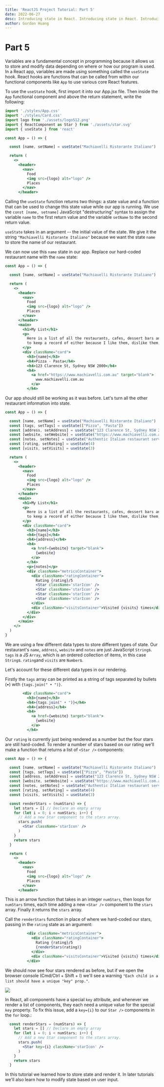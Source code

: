 ```yaml
---
title: 'ReactJS Project Tutorial: Part 5'
date: 2022-06-27
desc: Introducing state in React. Introducing state in React. Introducing state in React. Introducing state in React. Introducing state in React. Introducing state in React. Introducing state in React. Introducing state in React. Introducing state in React.
author: Gordon Huang
---
```


# Part 5

Variables are a fundamental concept in programming because it allows us to store and modify data depending on where or how our program is used. In a React app, variables are made using something called the `useState` hook. React hooks are functions that can be called from within our functional components like `App` to use various core React features.

To use the `useState` hook, first import it into our <FileName>App.jsx</FileName> file. Then inside the `App` functional component and above the return statement, write the following:

```jsx:src/App.jsx {5-6, 8} showLineNumbers
import './styles/App.css'
import './styles/Card.css'
import logo from './assets/logo512.png'
import { ReactComponent as Star } from './assets/star.svg'
import { useState } from 'react'

const App = () => {

  const [name, setName] = useState("Machiavelli Ristorante Italiano")

  return (
    <>
      <header>
        <nav>
          Food
          <img src={logo} alt="logo" />
          Places
        </nav>
      </header>
```

Calling the `useState` function returns two things: a state value and a function that can be used to change this state value while our app is running. We use the `const [name, setname]` JavaScript "destructuring" syntax to assign the variable `name` to the first return value and the variable `setName` to the second return value.

`useState` takes in an argument -- the initial value of the state. We give it the string `"Machiavelli Ristorante Italiano"` because we want the state `name` to store the name of our restaurant.

We can now use this `name` state in our app. Replace our hard-coded restaurant name with the `name` state:

```jsx:src/App.jsx
const App = () => {

  const [name, setName] = useState("Machiavelli Ristorante Italiano")

  return (
    <>
      <header>
        <nav>
          Food
          <img src={logo} alt="logo" />
          Places
        </nav>
      </header>
      <main>
        <h1>My List</h1>
        <p>
          Here is a list of all the restaurants, cafes, dessert bars and other eateries that I want
          to keep a record of either because I like them, dislike them, or would like to find out.
        </p>
        <div className="card">
          <h3>{name}</h3>
          <h4>Pizza · Pasta</h4>
          <h4>123 Clarence St, Sydney NSW 2000</h4>
          <h4>
            <a href="https://www.machiavelli.com.au" target="blank">
              www.machiavelli.com.au
            </a>
          </h4>
```

Our app should still be working as it was before. Let's turn all the other restaurant information into state.

```jsx:src/App.jsx
const App = () => {

  const [name, setName] = useState("Machiavelli Ristorante Italiano")
  const [tags, setTags] = useState(["Pizza", "Pasta"])
  const [address, setAddress] = useState("123 Clarence St, Sydney NSW 2000")
  const [website, setWebsite] = useState("https://www.machiavelli.com.au")
  const [notes, setNotes] = useState("Authentic Italian restaurant serving a traditional Neapolitan cuisine. The Linguine Gamberi was good value but a little bland in flavour.")
  const [rating, setRating] = useState(4)
  const [visits, setVisits] = useState(3)

  return (
    <>
      <header>
        <nav>
          Food
          <img src={logo} alt="logo" />
          Places
        </nav>
      </header>
      <main>
        <h1>My List</h1>
        <p>
          Here is a list of all the restaurants, cafes, dessert bars and other eateries that I want
          to keep a record of either because I like them, dislike them, or would like to find out.
        </p>
        <div className="card">
          <h3>{name}</h3>
          <h4>{tags}</h4>
          <h4>{address}</h4>
          <h4>
            <a href={website} target="blank">
              {website}
            </a>
          </h4>
          <p>{notes}</p>
          <div className="metricsContainer">
            <div className="ratingContainer">
              Rating {rating}/5
              <Star className='starIcon' />
              <Star className='starIcon' />
              <Star className='starIcon' />
              <Star className='starIcon' />
            </div>
            <div className="visitsContainer">Visited {visits} times</div>
          </div>
        </div>
      </main>
    </>
  )
}
```

We are using a few different data types to store different types of state. Our restaurant's `name`, `address`, `website` and `notes` are just JavaScript `String`s. `tags` is a JS `Array`, which is an ordered collection of items, in this case `String`s. `rating`and `visits` are `Number`s.

Let's account for these different data types in our rendering.

Firstly the `tags` array can be printed as a string of tags separated by bullets (•) with `{tags.join(" • ")}`.

```jsx:src/App.jsx
        <div className="card">
          <h3>{name}</h3>
          <h4>{tags.join(" • ")}</h4>
          <h4>{address}</h4>
          <h4>
            <a href={website} target="blank">
              {website}
            </a>
          </h4>
```

Our `rating` is currently just being rendered as a number but the four stars are still hard-coded. To render a number of stars based on our rating we'll make a function that returns a list of `<Star />` components:

```jsx:src/App.jsx
const App = () => {

  const [name, setName] = useState("Machiavelli Ristorante Italiano")
  const [tags, setTags] = useState(["Pizza", "Pasta"])
  const [address, setAddress] = useState("123 Clarence St, Sydney NSW 2000")
  const [website, setWebsite] = useState("https://www.machiavelli.com.au")
  const [notes, setNotes] = useState("Authentic Italian restaurant serving a traditional Neapolitan cuisine. The Linguine Gamberi was good value but a little bland in flavour.")
  const [rating, setRating] = useState(4)
  const [visits, setVisits] = useState(3)

  const renderStars = (numStars) => {
    let stars = [] // Declare an empty array
    for (let i = 0; i < numStars; i++) {
      // Add a new Star component to the stars array.
      stars.push(
        <Star className='starIcon' />
      )
    }
    return stars
  }

  return (
    <>
      <header>
        <nav>
          Food
          <img src={logo} alt="logo" />
          Places
        </nav>
      </header>
```

This is an arrow function that takes in an integer `numStars`, then loops for `numStars` times, each time adding a new `<Star />` component to the `stars` array. Finally it returns the `stars` array.

Call the `renderStars` function in place of where we hard-coded our stars, passing in the `rating` state as an argument:

```jsx:src/App.jsx
          <div className="metricsContainer">
            <div className="ratingContainer">
              Rating {rating}/5
              {renderStars(rating)}
            </div>
            <div className="visitsContainer">Visited {visits} times</div>
          </div>
```

We should now see four stars rendered as before, but if we open the browser console (Cmd/Ctrl + Shift + I) we'll see a warning `"Each child in a list should have a unique "key" prop."`.

![](https://imgur.com/nrpjM4s)

In React, all components have a special `key` attribute, and whenever we render a list of components, they each need a unique value for the special `key` property. To fix this issue, add a `key={i}` to our `Star />` components in the `for` loop.:

```jsx:src/App.jsx
  const renderStars = (numStars) => {
    let stars = [] // Declare an empty array
    for (let i = 0; i < numStars; i++) {
      // Add a new Star component to the stars array.
      stars.push(
        <Star key={i} className='starIcon' />
      )
    }
    return stars
  }
```

In this tutorial we learned how to store state and render it. In later tutorials we'll also learn how to modify state based on user input.
